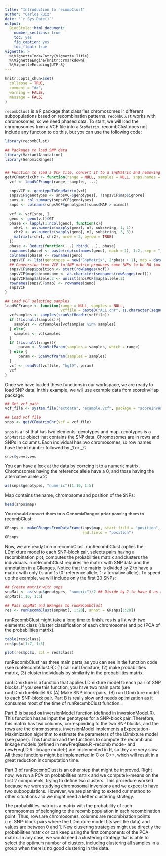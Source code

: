 ```yaml
---
title: "Introduction to recombClust"
author: "Carlos Ruiz"
date: "`r Sys.Date()`"
output: 
  BiocStyle::html_document:
    number_sections: true
    toc: yes
    fig_caption: yes
    toc_float: true
vignette: >
  %\VignetteIndexEntry{Vignette Title}
  %\VignetteEngine{knitr::rmarkdown}
  %\VignetteEncoding{UTF-8}
---
```


```r
knitr::opts_chunk$set(
  collapse = TRUE,
  comment = "#>",
  warning = FALSE,
  message = FALSE
)
```

`recombClust` is a R package that classifies chromosomes in different subpopulations based on recombination patterns. `recombClust` works with chromosomes, so we need phased data. To start, we will load the chromosomes from a VCF file into a `SnpMatrix`. recombClust does not include any function to do this, but you can use the following code:

```r
library(recombClust)

## Packages to load SNP data
library(VariantAnnotation)
library(GenomicRanges)


## Function to load a VCF file, convert it to a snpMatrix and removing SNPs with a low MAF
getVCFmatrixChr <- function(range = NULL, samples = NULL, snps.names = NULL, minmaf = 0.1, Remove.Granges = NULL, ...){
  vcf <- loadVCFrange(range, samples, ...)

  snpsVCF <- genotypeToSnpMatrix(vcf)
  snpsVCF$genotypes <- snpsVCF$genotypes[, !snpsVCF$map$ignore]
  sums <- col.summary(snpsVCF$genotypes)
  snps <- colnames(snpsVCF$genotypes)[sums$MAF > minmaf]
  
  vcf <- vcf[snps, ]
  geno <- geno(vcf)$GT
  phase <- lapply(1:ncol(geno), function(x){
    chr1 <- as.numeric(sapply(geno[, x], substring, 1, 1))
    chr2 <- as.numeric(sapply(geno[, x], substring, 3, 3))
    matrix(c(chr1, chr2), nrow = 2, byrow = TRUE)
  })
  phase <- Reduce(function(...) rbind(...), phase)
  rownames(phase) <- paste(rep(colnames(geno), each = 2), 1:2, sep = "_")
  colnames(phase) <- rownames(geno)
  snpsVCF <- list(genotypes = new("SnpMatrix", 2*phase + 1), map = data.frame(name = colnames(phase)))
  ## Conversion from VCF to SNP matrix produces some SNPs to be NA (multiallelic or bigger than 1)
  snpsVCF$map$position <- start(rowRanges(vcf))
  snpsVCF$map$chromosome <- as.character(seqnames(rowRanges(vcf)))
  snpsVCF$map$allele.2 <- unlist(snpsVCF$map$allele.2)
  rownames(snpsVCF$map) <- rownames(geno)
  snpsVCF
}

## Load VCF selecting samples 
loadVCFrange <- function(range = NULL, samples = NULL, 
                         vcffile = paste0("ALL.chr", as.character(seqnames(range)), ".phase3_shapeit2_mvncall_integrated_v5a.20130502.genotypes.vcf.gz")){
  vcfsamples <- samples(scanVcfHeader(vcffile))
  if (!is.null(samples)){
    samples <- vcfsamples[vcfsamples %in% samples]
  } else{
    samples <- vcfsamples
  }
  if (!is.null(range)){
      param <- ScanVcfParam(samples = samples, which = range)
  } else {
      param <- ScanVcfParam(samples = samples)
  }
  vcf <- readVcf(vcffile, "hg19", param)
  vcf
}
```

Once we have loaded these functions in our workspace, we are ready to load SNP data. In this example, we will use example data from scoreInvHap package:

```r
## Get vcf path
vcf_file <- system.file("extdata", "example.vcf", package = "scoreInvHap")

## Load vcf file
snps <- getVCFmatrixChr(vcf = vcf_file)
```

`snps` is a list that has two elements: genotypes and map. genotypes is a `SnpMatrix` object that contains the SNP data. Chromosomes are in rows and SNPs in columns. Each individual has two chromosomes, so row names have the id number followed by _1 or _2:

```r
snps$genotypes
```

You can have a look at the data by coercing it to a numeric matrix. Chromosomes having the reference allele have a 0, and those having the alternative allele a 2:

```r
as(snps$genotypes, "numeric")[1:10, 1:5]
```

Map contains the name, chromosome and position of the SNPs: 

```r
head(snps$map)
```

You should convert them to a GenomicRanges prior passing them to recombClust:

```r
GRsnps <- makeGRangesFromDataFrame(snps$map, start.field = "position", 
                                   end.field = "position")
GRsnps
```

Now, we are ready to run recombClust. runRecombClust applies the LDmixture model to each SNP-block pair, selects pairs having a recombination plot, computes the probabilities matrix and clusters the individuals. runRecombClust requires the matrix with SNP data and the annotation in a GRanges. Notice that the matrix is divided by 2 to have a matrix with only 0s and 1s (0: reference allele, 1: alternative allele). To speed up the example, we will include only the first 20 SNPs:

```r
## Create matrix with snps
snpMat <- as(snps$genotypes, "numeric")/2 ## Divide by 2 to have 0 as reference and 1 as alternative
snpMat[1:10, 1:5]

## Pass snpMat and GRanges to runRecombClust
res <- runRecombClust(snpMat[, 1:20], annot = GRsnps[1:20])
```

runRecombClust might take a long time to finish. res is a list with two elements: class (cluster classification of each chromosome) and pc (PCA of the probabilities matrix). 

```r
table(res$class)
res$pc$x[1:7, 1:5]

plot(res$pc$x, col = res$class)
```


runRecombClust has three main parts, as you can see in the function code (see runRecombClust.R): (1) call runLDmixture, (2) make probabilities matrix, (3) cluster individuals by similarity in the probabilities matrix. 

runLDmixture is a function that applies LDmixture model to each pair of SNP blocks. If you see this function, you have two main parts (see runLDmixtureModel.R): (A) Make SNP-block pairs, (B) run LDmixture model to each SNP-block pair. Part B is really slow and needs optimization as it consumes most of the time of runRecombClust function. 

Part B is based on inversionModel function (defined in inversionModel.R). This function has as input the genotypes for a SNP-block pair. Therefore, this matrix has two columns, corresponding to the two SNP blocks, and the rows are the chromosomes. inversionModel implements a Expectation-Maximization algorithm to estimate the parameters of the LDmixture model (see paper). This function and the functions to compute the recomb and linkage models (defined in newFreqBase.R -recomb model- and newFreqLD.R -linkage model-) are implemented in R, so they are very slow. All these functions might be implemented in C or C++, which will result in a great reduction in computation time. 

Part 3 of runRecombClust is an other step that might be improved. Right now, we run a PCA on probabilities matrix and we compute k-means on the first 2 components, trying to define two clusters. This procedure worked because we were studying chromosomal inversions and we expect to have two subpopulations. However, we are planning to extend our method to other situations and we might need a better clustering strategy.

The probabilities matrix is a matrix with the probability of each chromosomes of belonging to the recomb population in each recombination point. Thus, rows are chromosomes, columns are recombination points (i.e. SNP-block pairs where the LDmixture model fits well the data) and values are between 0 and 1. New clustering strategies might use directly the probabilities matrix or can keep using the first components of the PCA matrix. In any case, we would need a clustering strategy that is able to select the optimum number of clusters, including clustering all samples in a group when there is no good clustering in the data. 
